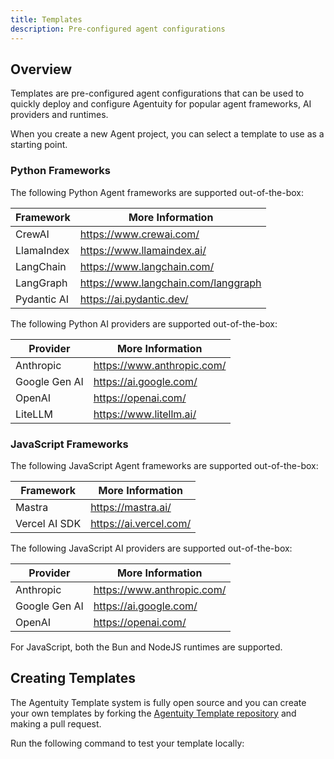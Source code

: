 ```yaml
---
title: Templates
description: Pre-configured agent configurations
---
```


## Overview

Templates are pre-configured agent configurations that can be used to quickly deploy and configure Agentuity for popular agent frameworks, AI providers and runtimes.

When you create a new Agent project, you can select a template to use as a starting point.

### Python Frameworks

The following Python Agent frameworks are supported out-of-the-box:

| Framework    | More Information                    |
| ------------ | ----------------------------------- |
| CrewAI       | https://www.crewai.com/             |
| LlamaIndex   | https://www.llamaindex.ai/          |
| LangChain    | https://www.langchain.com/          |
| LangGraph    | https://www.langchain.com/langgraph |
| Pydantic AI  | https://ai.pydantic.dev/            |

The following Python AI providers are supported out-of-the-box:

| Provider      | More Information                |
| ------------- | ------------------------------- |
| Anthropic     | https://www.anthropic.com/      |
| Google Gen AI | https://ai.google.com/          |
| OpenAI        | https://openai.com/             |
| LiteLLM       | https://www.litellm.ai/         |

### JavaScript Frameworks

The following JavaScript Agent frameworks are supported out-of-the-box:

| Framework     | More Information                |
| ------------- | ------------------------------- |
| Mastra        | https://mastra.ai/              |
| Vercel AI SDK | https://ai.vercel.com/          |

The following JavaScript AI providers are supported out-of-the-box:

| Provider      | More Information                |
| ------------- | ------------------------------- |
| Anthropic     | https://www.anthropic.com/      |
| Google Gen AI | https://ai.google.com/          |
| OpenAI        | https://openai.com/             |

<Callout type="info">
For JavaScript, both the Bun and NodeJS runtimes are supported.
</Callout>

## Creating Templates

The Agentuity Template system is fully open source and you can create your own templates by forking the [Agentuity Template repository](https://github.com/agentuity/templates) and making a pull request.

Run the following command to test your template locally:

<CLICommand command="agentuity new --templates-dir <path-to-directory>" />
